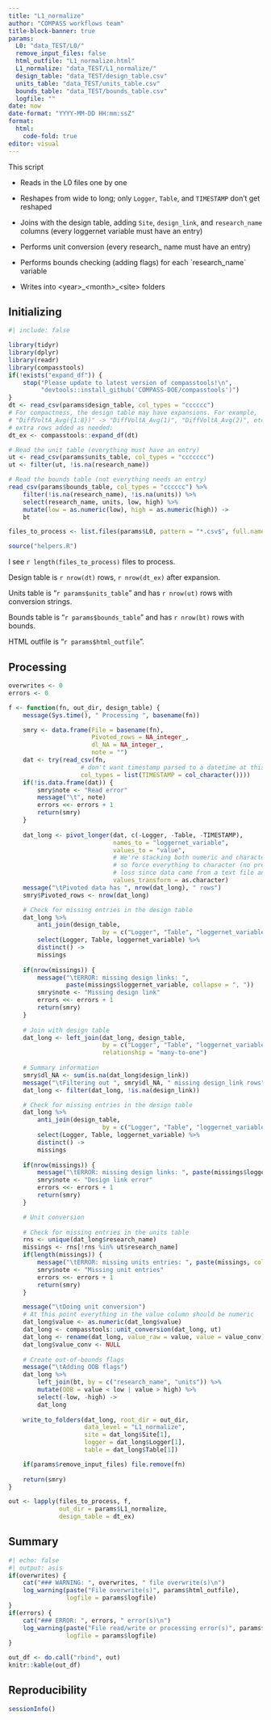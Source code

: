 ```yaml
---
title: "L1_normalize"
author: "COMPASS workflows team"
title-block-banner: true
params:
  L0: "data_TEST/L0/"
  remove_input_files: false
  html_outfile: "L1_normalize.html"
  L1_normalize: "data_TEST/L1_normalize/"
  design_table: "data_TEST/design_table.csv"
  units_table: "data_TEST/units_table.csv"
  bounds_table: "data_TEST/bounds_table.csv"
  logfile: ""
date: now
date-format: "YYYY-MM-DD HH:mm:ssZ"
format: 
  html:
    code-fold: true
editor: visual
---
```


This script

-   Reads in the L0 files one by one

-   Reshapes from wide to long; only `Logger`, `Table`, and `TIMESTAMP` don't get reshaped

-   Joins with the design table, adding `Site`, `design_link`, and `research_name` columns (every loggernet variable must have an entry)

-   Performs unit conversion (every research\_ name must have an entry)

-   Performs bounds checking (adding flags) for each \`research_name\` variable

-   Writes into \<year\>\_*\<*month*\>*\_\<site\> folders

## Initializing

```r
#| include: false

library(tidyr)
library(dplyr)
library(readr)
library(compasstools)
if(!exists("expand_df")) {
    stop("Please update to latest version of compasstools!\n",
         "devtools::install_github('COMPASS-DOE/compasstools')")
}
dt <- read_csv(params$design_table, col_types = "cccccc")
# For compactness, the design table may have expansions. For example,
# "DiffVoltA_Avg({1:8})" -> "DiffVoltA_Avg(1)", "DiffVoltA_Avg(2)", etc., with
# extra rows added as needed:
dt_ex <- compasstools::expand_df(dt)

# Read the unit table (everything must have an entry)
ut <- read_csv(params$units_table, col_types = "ccccccc")
ut <- filter(ut, !is.na(research_name))

# Read the bounds table (not everything needs an entry)
read_csv(params$bounds_table, col_types = "cccccc") %>% 
    filter(!is.na(research_name), !is.na(units)) %>% 
    select(research_name, units, low, high) %>% 
    mutate(low = as.numeric(low), high = as.numeric(high)) ->
    bt

files_to_process <- list.files(params$L0, pattern = "*.csv$", full.names = TRUE)

source("helpers.R")
```

I see `r length(files_to_process)` files to process.

Design table is `r nrow(dt)` rows, `r nrow(dt_ex)` after expansion.

Units table is "`r params$units_table`" and has `r nrow(ut)` rows with conversion strings.

Bounds table is "`r params$bounds_table`" and has `r nrow(bt)` rows with bounds.

HTML outfile is "`r params$html_outfile`".

## Processing

```r
overwrites <- 0
errors <- 0

f <- function(fn, out_dir, design_table) {
    message(Sys.time(), " Processing ", basename(fn))

    smry <- data.frame(File = basename(fn), 
                       Pivoted_rows = NA_integer_,
                       dl_NA = NA_integer_,
                       note = "")
    dat <- try(read_csv(fn, 
                    # don't want timestamp parsed to a datetime at this point
                    col_types = list(TIMESTAMP = col_character())))
    if(!is.data.frame(dat)) {
        smry$note <- "Read error" 
        message("\t", note)
        errors <<- errors + 1
        return(smry)
    }
    
    dat_long <- pivot_longer(dat, c(-Logger, -Table, -TIMESTAMP),
                             names_to = "loggernet_variable",
                             values_to = "value",
                             # We're stacking both numeric and character columns, 
                             # so force everything to character (no precision 
                             # loss since data came from a text file anyway)
                             values_transform = as.character)
    message("\tPivoted data has ", nrow(dat_long), " rows")
    smry$Pivoted_rows <- nrow(dat_long)

    # Check for missing entries in the design table
    dat_long %>% 
        anti_join(design_table,
                          by = c("Logger", "Table", "loggernet_variable")) %>% 
        select(Logger, Table, loggernet_variable) %>% 
        distinct() ->
        missings
    
    if(nrow(missings)) {
        message("\tERROR: missing design links: ", 
                paste(missings$loggernet_variable, collapse = ", "))
        smry$note <- "Missing design link" 
        errors <<- errors + 1
        return(smry)
    }
    
    # Join with design table
    dat_long <- left_join(dat_long, design_table,
                          by = c("Logger", "Table", "loggernet_variable"),
                          relationship = "many-to-one")
    
    # Summary information
    smry$dl_NA <- sum(is.na(dat_long$design_link))
    message("\tFiltering out ", smry$dl_NA, " missing design_link rows")
    dat_long <- filter(dat_long, !is.na(design_link))

    # Check for missing entries in the design table
    dat_long %>% 
        anti_join(design_table,
                          by = c("Logger", "Table", "loggernet_variable")) %>% 
        select(Logger, Table, loggernet_variable) %>% 
        distinct() ->
        missings
    
    if(nrow(missings)) {
        message("\tERROR: missing design links: ", paste(missings$loggernet_variable, collapse = ", "))
        smry$note <- "Design link error" 
        errors <<- errors + 1
        return(smry)
    }

    # Unit conversion
    
    # Check for missing entries in the units table
    rns <- unique(dat_long$research_name)
    missings <- rns[!rns %in% ut$research_name]
    if(length(missings)) {
        message("\tERROR: missing units entries: ", paste(missings, collapse = ", "))
        smry$note <- "Missing unit entries" 
        errors <<- errors + 1
        return(smry)
    }

    message("\tDoing unit conversion")
    # At this point everything in the value column should be numeric
    dat_long$value <- as.numeric(dat_long$value)
    dat_long <- compasstools::unit_conversion(dat_long, ut)
    dat_long <- rename(dat_long, value_raw = value, value = value_conv)
    dat_long$value_conv <- NULL
    
    # Create out-of-bounds flags
    message("\tAdding OOB flags")
    dat_long %>% 
        left_join(bt, by = c("research_name", "units")) %>% 
        mutate(OOB = value < low | value > high) %>% 
        select(-low, -high) ->
        dat_long
   
    write_to_folders(dat_long, root_dir = out_dir, 
                     data_level = "L1_normalize",
                     site = dat_long$Site[1], 
                     logger = dat_long$Logger[1],
                     table = dat_long$Table[1])

    if(params$remove_input_files) file.remove(fn)
    
    return(smry)
}

out <- lapply(files_to_process, f, 
              out_dir = params$L1_normalize,
              design_table = dt_ex)
```

## Summary

```r
#| echo: false
#| output: asis
if(overwrites) {
    cat("### WARNING: ", overwrites, " file overwrite(s)\n")
    log_warning(paste("File overwrite(s)", params$html_outfile), 
                logfile = params$logfile)
}
if(errors) {
    cat("### ERROR: ", errors, " error(s)\n")
    log_warning(paste("File read/write or processing error(s)", params$html_outfile), 
                logfile = params$logfile)
}
```

```r
out_df <- do.call("rbind", out)
knitr::kable(out_df)
```

## Reproducibility

```r
sessionInfo()
```
